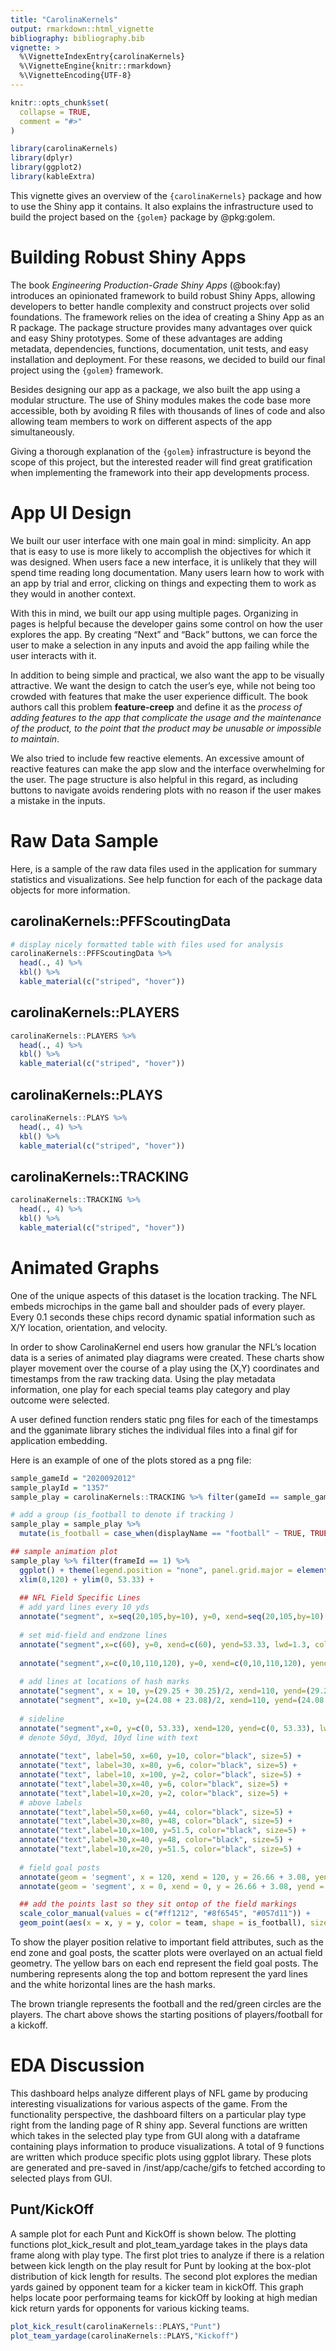 ```yaml
---
title: "CarolinaKernels"
output: rmarkdown::html_vignette
bibliography: bibliography.bib
vignette: >
  %\VignetteIndexEntry{carolinaKernels}
  %\VignetteEngine{knitr::rmarkdown}
  %\VignetteEncoding{UTF-8}
---
```


```r
knitr::opts_chunk$set(
  collapse = TRUE,
  comment = "#>"
)
```

```r
library(carolinaKernels)
library(dplyr)
library(ggplot2)
library(kableExtra)
```

This vignette gives an overview of the `{carolinaKernels}` package and how to use the Shiny app it contains. It also explains the infrastructure used to build the project based on the `{golem}` package by @pkg:golem.

# Building Robust Shiny Apps

The book *Engineering Production-Grade Shiny Apps* (@book:fay) introduces an opinionated framework to build robust Shiny Apps, allowing developers to better handle complexity and construct projects over solid foundations. The framework relies on the idea of creating a Shiny App as an R package. The package structure provides many advantages over quick and easy Shiny prototypes. Some of these advantages are adding metadata, dependencies, functions, documentation, unit tests, and easy installation and deployment. For these reasons, we decided to build our final project using the `{golem}` framework.

Besides designing our app as a package, we also built the app using a modular structure. The use of Shiny modules makes the code base more accessible, both by avoiding R files with thousands of lines of code and also allowing team members to work on different aspects of the app simultaneously.

Giving a thorough explanation of the `{golem}` infrastructure is beyond the scope of this project, but the interested reader will find great gratification when implementing the framework into their app developments process. 

# App UI Design

We built our user interface with one main goal in mind: simplicity. An app that is easy to use is more likely to accomplish the objectives for which it was designed. When users face a new interface, it is unlikely that they will spend time reading long documentation. Many users learn how to work with an app by trial and error, clicking on things and expecting them to work as they would in another context.

With this in mind, we built our app using multiple pages. Organizing in pages is helpful because the developer gains some control on how the user explores the app. By creating "Next" and "Back" buttons, we can force the user to make a selection in any inputs and avoid the app failing while the user interacts with it.

In addition to being simple and practical, we also want the app to be visually attractive. We want the design to catch the user's eye, while not being too crowded with features that make the user experience difficult. The book authors call this problem **feature-creep** and define it as the *process of adding features to the app that complicate the usage and the maintenance of the product, to the point that the product may be unusable or impossible to maintain*.

We also tried to include few reactive elements. An excessive amount of reactive features can make the app slow and the interface overwhelming for the user. The page structure is also helpful in this regard, as including buttons to navigate avoids rendering plots with no reason if the user makes a mistake in the inputs.

# Raw Data Sample
Here, is a sample of the raw data files used in the application for summary statistics and visualizations. See help function for each of the package data objects for more information.

## carolinaKernels::PFFScoutingData
```r
# display nicely formatted table with files used for analysis
carolinaKernels::PFFScoutingData %>%
  head(., 4) %>%
  kbl() %>%
  kable_material(c("striped", "hover"))
```

## carolinaKernels::PLAYERS
```r
carolinaKernels::PLAYERS %>%
  head(., 4) %>%
  kbl() %>%
  kable_material(c("striped", "hover"))
```

## carolinaKernels::PLAYS
```r
carolinaKernels::PLAYS %>%
  head(., 4) %>%
  kbl() %>%
  kable_material(c("striped", "hover"))
```

## carolinaKernels::TRACKING
```r
carolinaKernels::TRACKING %>%
  head(., 4) %>%
  kbl() %>%
  kable_material(c("striped", "hover"))
```


# Animated Graphs
One of the unique aspects of this dataset is the location tracking. The NFL embeds microchips in the
game ball and shoulder pads of every player. Every 0.1 seconds these chips record dynamic spatial information
such as X/Y location, orientation, and velocity.

In order to show CarolinaKernel end users how granular the NFL's location data is a series of animated
play diagrams were created. These charts show player movement over the course of a play using the (X,Y)
coordinates and timestamps from the raw tracking data. Using the play metadata information, one play
for each special teams play category and play outcome were selected.

A user defined function renders static png files for each of the timestamps and the gganimate library 
stiches the individual files into a final gif for application embedding.

Here is an example of one of the plots stored as a png file:

```r
sample_gameId = "2020092012"
sample_playId = "1357"
sample_play = carolinaKernels::TRACKING %>% filter(gameId == sample_gameId & playId == sample_playId)

# add a group (is_football to denote if tracking ) 
sample_play = sample_play %>% 
  mutate(is_football = case_when(displayName == "football" ~ TRUE, TRUE ~ FALSE))

## sample animation plot
sample_play %>% filter(frameId == 1) %>% 
  ggplot() + theme(legend.position = "none", panel.grid.major = element_blank(), panel.grid.minor = element_blank(), axis.text.x=element_blank(), axis.ticks.x=element_blank(), axis.text.y=element_blank(), axis.ticks.y=element_blank(), panel.background = element_rect(fill = "#c2efff")) +
  xlim(0,120) + ylim(0, 53.33) +
  
  ## NFL Field Specific Lines
  # add yard lines every 10 yds
  annotate("segment", x=seq(20,105,by=10), y=0, xend=seq(20,105,by=10), yend=53.33, col="black") +
  
  # set mid-field and endzone lines
  annotate("segment",x=c(60), y=0, xend=c(60), yend=53.33, lwd=1.3, col="white") +
  
  annotate("segment",x=c(0,10,110,120), y=0, xend=c(0,10,110,120), yend=53.33, lwd=1.1, col="black") +
  
  # add lines at locations of hash marks
  annotate("segment", x = 10, y=(29.25 + 30.25)/2, xend=110, yend=(29.25 + 30.25)/2, color="white", lwd=1.05) +
  annotate("segment", x=10, y=(24.08 + 23.08)/2, xend=110, yend=(24.08 + 23.08)/2, color="white", lwd=1.05) +
  
  # sideline
  annotate("segment",x=0, y=c(0, 53.33), xend=120, yend=c(0, 53.33), lwd=1.3, col="black") +
  # denote 50yd, 30yd, 10yd line with text
  
  annotate("text", label=50, x=60, y=10, color="black", size=5) + 
  annotate("text", label=30, x=80, y=6, color="black", size=5) + 
  annotate("text", label=10, x=100, y=2, color="black", size=5) + 
  annotate("text",label=30,x=40, y=6, color="black", size=5) + 
  annotate("text",label=10,x=20, y=2, color="black", size=5) + 
  # above labels
  annotate("text",label=50,x=60, y=44, color="black", size=5) + 
  annotate("text",label=30,x=80, y=48, color="black", size=5) + 
  annotate("text",label=10,x=100, y=51.5, color="black", size=5) + 
  annotate("text",label=30,x=40, y=48, color="black", size=5) + 
  annotate("text",label=10,x=20, y=51.5, color="black", size=5) + 
  
  # field goal posts
  annotate(geom = 'segment', x = 120, xend = 120, y = 26.66 + 3.08, yend = 26.66 - 3.08, color = "yellow", lwd = 1.3) +
  annotate(geom = 'segment', x = 0, xend = 0, y = 26.66 + 3.08, yend = 26.66 - 3.08, color = "yellow", lwd = 1.3) +

  ## add the points last so they sit ontop of the field markings
  scale_color_manual(values = c("#ff1212", "#8f6545", "#057d11")) +
  geom_point(aes(x = x, y = y, color = team, shape = is_football), size = 3)
```

To show the player position relative to important field attributes, such as the end zone and goal posts,
the scatter plots were overlayed on an actual field geometry. The yellow bars on each end represent 
the field goal posts. The numbering represents along the top and bottom represent the yard lines
and the white horizontal lines are the hash marks. 

The brown triangle represents the football and the red/green circles are the players. The chart above
shows the starting positions of players/football for a kickoff.

# EDA Discussion
This dashboard helps analyze different plays of NFL game by producing interesting visualizations for various aspects of the game. From the functionality perspective, the dashboard filters on a particular play type right from the landing page of R shiny app. Several functions are written which takes in the selected play type from GUI along with a dataframe containing plays information to produce visualizations. A total of 9 functions are written which produce specific plots using ggplot library. These plots are generated and pre-saved in /inst/app/cache/gifs to fetched according to selected plays from GUI.

## Punt/KickOff
A sample plot for each Punt and KickOff is shown below. The plotting functions plot_kick_result and plot_team_yardage takes in the plays data frame along with play type. The first plot tries to analyze if there is a relation between kick length on the play result for Punt by looking at the box-plot distribution of kick length for results. The second plot explores the median yards gained by opponent team for a kicker team in kickOff. This graph helps locate poor performaing teams for kickOff by looking at high median kick return yards for opponents for various kicking teams.
```r
plot_kick_result(carolinaKernels::PLAYS,"Punt")
plot_team_yardage(carolinaKernels::PLAYS,"Kickoff")
```









